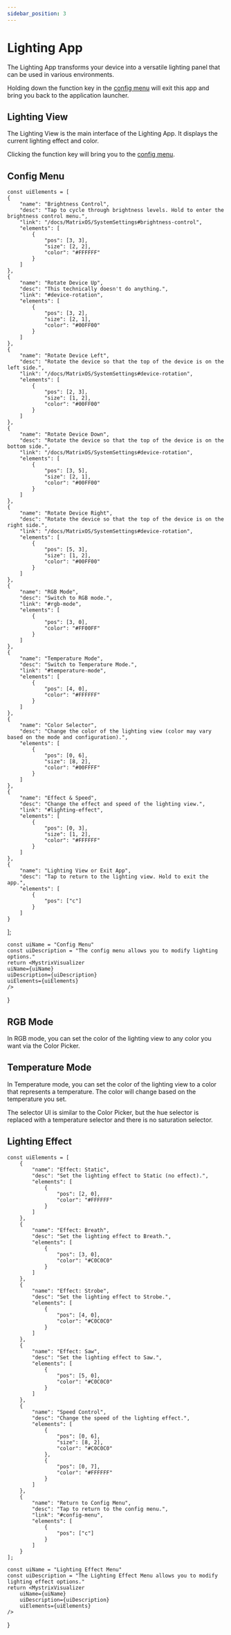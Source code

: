 ```yaml
---
sidebar_position: 3
---
```



# Lighting App

The Lighting App transforms your device into a versatile lighting panel that can be used in various environments.

Holding down the function key in the [config menu](#config-menu) will exit this app and bring you back to the <DocLink to="/docs/MatrixOS/ApplicationLauncher">application launcher</DocLink>.

## Lighting View

The Lighting View is the main interface of the Lighting App. It displays the current lighting effect and color.

Clicking the function key will bring you to the [config menu](#config-menu).

## Config Menu


    const uiElements = [
    {
        "name": "Brightness Control",
        "desc": "Tap to cycle through brightness levels. Hold to enter the brightness control menu.",
        "link": "/docs/MatrixOS/SystemSettings#brightness-control",
        "elements": [
            {
                "pos": [3, 3],
                "size": [2, 2],
                "color": "#FFFFFF"
            }
        ]
    },
    {
        "name": "Rotate Device Up",
        "desc": "This technically doesn't do anything.",
        "link": "#device-rotation",
        "elements": [
            {
                "pos": [3, 2],
                "size": [2, 1],
                "color": "#00FF00"
            }
        ]
    },
    {
        "name": "Rotate Device Left",
        "desc": "Rotate the device so that the top of the device is on the left side.",
        "link": "/docs/MatrixOS/SystemSettings#device-rotation",
        "elements": [
            {
                "pos": [2, 3],
                "size": [1, 2],
                "color": "#00FF00"
            }
        ]
    },
    {
        "name": "Rotate Device Down",
        "desc": "Rotate the device so that the top of the device is on the bottom side.",
        "link": "/docs/MatrixOS/SystemSettings#device-rotation",
        "elements": [
            {
                "pos": [3, 5],
                "size": [2, 1],
                "color": "#00FF00"
            }
        ]
    },
    {
        "name": "Rotate Device Right",
        "desc": "Rotate the device so that the top of the device is on the right side.",
        "link": "/docs/MatrixOS/SystemSettings#device-rotation",
        "elements": [
            {
                "pos": [5, 3],
                "size": [1, 2],
                "color": "#00FF00"
            }
        ]
    },
    {
        "name": "RGB Mode",
        "desc": "Switch to RGB mode.",
        "link": "#rgb-mode",
        "elements": [
            {
                "pos": [3, 0],
                "color": "#FF00FF"
            }
        ]
    },
    {
        "name": "Temperature Mode",
        "desc": "Switch to Temperature Mode.",
        "link": "#temperature-mode",
        "elements": [
            {
                "pos": [4, 0],
                "color": "#FFFFFF"
            }
        ]
    },
    {
        "name": "Color Selector",
        "desc": "Change the color of the lighting view (color may vary based on the mode and configuration).",
        "elements": [
            {
                "pos": [0, 6],
                "size": [8, 2],
                "color": "#00FFFF"
            }
        ]
    },
    {
        "name": "Effect & Speed",
        "desc": "Change the effect and speed of the lighting view.",
        "link": "#lighting-effect",
        "elements": [
            {
                "pos": [0, 3],
                "size": [1, 2],
                "color": "#FFFFFF"
            }
        ]
    },
    {
        "name": "Lighting View or Exit App",
        "desc": "Tap to return to the lighting view. Hold to exit the app.",
        "elements": [
            {
                "pos": ["c"]
            }
        ]
    }

];

    const uiName = "Config Menu"
    const uiDescription = "The config menu allows you to modify lighting options."
    return <MystrixVisualizer
    uiName={uiName}
    uiDescription={uiDescription}
    uiElements={uiElements}
    />

}

<ConfigMenu />

## RGB Mode

In RGB mode, you can set the color of the lighting view to any color you want via the <DocLink to="/docs/MatrixOS/SharedUI/ColorPicker">Color Picker</DocLink>.

## Temperature Mode

In Temperature mode, you can set the color of the lighting view to a color that represents a temperature. The color will change based on the temperature you set.

The selector UI is similar to the <DocLink to="/docs/MatrixOS/SharedUI/ColorPicker">Color Picker</DocLink>, but the hue selector is replaced with a temperature selector and there is no saturation selector.

## Lighting Effect


    const uiElements = [
        {
            "name": "Effect: Static",
            "desc": "Set the lighting effect to Static (no effect).",
            "elements": [
                {
                    "pos": [2, 0],
                    "color": "#FFFFFF"
                }
            ]
        },
        {
            "name": "Effect: Breath",
            "desc": "Set the lighting effect to Breath.",
            "elements": [
                {
                    "pos": [3, 0],
                    "color": "#C0C0C0"
                }
            ]
        },
        {
            "name": "Effect: Strobe",
            "desc": "Set the lighting effect to Strobe.",
            "elements": [
                {
                    "pos": [4, 0],
                    "color": "#C0C0C0"
                }
            ]
        },
        {
            "name": "Effect: Saw",
            "desc": "Set the lighting effect to Saw.",
            "elements": [
                {
                    "pos": [5, 0],
                    "color": "#C0C0C0"
                }
            ]
        },
        {
            "name": "Speed Control",
            "desc": "Change the speed of the lighting effect.",
            "elements": [
                {
                    "pos": [0, 6],
                    "size": [8, 2],
                    "color": "#C0C0C0"
                },
                {
                    "pos": [0, 7],
                    "color": "#FFFFFF"
                }
            ]
        },
        {
            "name": "Return to Config Menu",
            "desc": "Tap to return to the config menu.",
            "link": "#config-menu",
            "elements": [
                {
                    "pos": ["c"]
                }
            ]
        }
    ];

    const uiName = "Lighting Effect Menu"
    const uiDescription = "The Lighting Effect Menu allows you to modify lighting effect options."
    return <MystrixVisualizer
        uiName={uiName}
        uiDescription={uiDescription}
        uiElements={uiElements}
    />

}

<LightingEffect />
